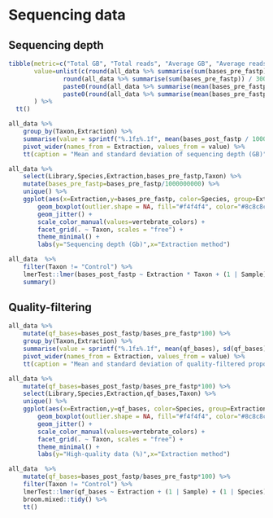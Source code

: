 # Sequencing data

## Sequencing depth

```r

tibble(metric=c("Total GB", "Total reads", "Average GB", "Average reads"),
       value=unlist(c(round(all_data %>% summarise(sum(bases_pre_fastp)) / 1000000000,2),
               round(all_data %>% summarise(sum(bases_pre_fastp)) / 300,2),
               paste0(round(all_data %>% summarise(mean(bases_pre_fastp)) / 1000000000,2),"±",round(all_data %>% summarise(sd(bases_pre_fastp)) / 1000000000,2)),
               paste0(round(all_data %>% summarise(mean(bases_pre_fastp)) / 300,0),"±",round(all_data %>% summarise(sd(bases_pre_fastp)) / 300,0))))
       ) %>%
  tt()

```

```r
all_data %>%
    group_by(Taxon,Extraction) %>%
    summarise(value = sprintf("%.1f±%.1f", mean(bases_post_fastp / 1000000000), sd(bases_post_fastp / 1000000000))) %>%
    pivot_wider(names_from = Extraction, values_from = value) %>%
    tt(caption = "Mean and standard deviation of sequencing depth (GB)")
```

```r
all_data %>%
    select(Library,Species,Extraction,bases_pre_fastp,Taxon) %>%
    mutate(bases_pre_fastp=bases_pre_fastp/1000000000) %>%
    unique() %>%
    ggplot(aes(x=Extraction,y=bases_pre_fastp, color=Species, group=Extraction)) + 
        geom_boxplot(outlier.shape = NA, fill="#f4f4f4", color="#8c8c8c") + 
        geom_jitter() + 
        scale_color_manual(values=vertebrate_colors) +
        facet_grid(. ~ Taxon, scales = "free") +
        theme_minimal() +
        labs(y="Sequencing depth (Gb)",x="Extraction method")
```

```r
all_data  %>%
    filter(Taxon != "Control") %>%
    lmerTest::lmer(bases_post_fastp ~ Extraction * Taxon + (1 | Sample) + (1 | Species), data = .) %>%
    summary() 
```

## Quality-filtering

```r
all_data %>%
    mutate(qf_bases=bases_post_fastp/bases_pre_fastp*100) %>%
    group_by(Taxon,Extraction) %>%
    summarise(value = sprintf("%.1f±%.1f", mean(qf_bases), sd(qf_bases))) %>%
    pivot_wider(names_from = Extraction, values_from = value) %>%
    tt(caption = "Mean and standard deviation of quality-filtered proportion of reads")
```

```r
all_data %>%
    mutate(qf_bases=bases_post_fastp/bases_pre_fastp*100) %>%
    select(Library,Species,Extraction,qf_bases,Taxon) %>%
    unique() %>%
    ggplot(aes(x=Extraction,y=qf_bases, color=Species, group=Extraction)) + 
        geom_boxplot(outlier.shape = NA, fill="#f4f4f4", color="#8c8c8c") + 
        geom_jitter() + 
        scale_color_manual(values=vertebrate_colors) +
        facet_grid(. ~ Taxon, scales = "free") +
        theme_minimal() +
        labs(y="High-quality data (%)",x="Extraction method")
```

```r
all_data  %>%
    mutate(qf_bases=bases_post_fastp/bases_pre_fastp*100) %>%
    filter(Taxon != "Control") %>%
    lmerTest::lmer(qf_bases ~ Extraction + (1 | Sample) + (1 | Species), data = ., REML = FALSE) %>%
    broom.mixed::tidy() %>%
    tt()
```

